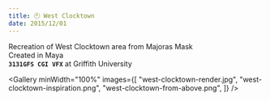 ```yaml
---
title: 🕙 West Clocktown
date: 2015/12/01
---
```



Recreation of West Clocktown area from Majoras Mask  
Created in Maya  
**`3131GFS CGI VFX`** at Griffith University

<Gallery
  minWidth="100%"
  images={[
    "west-clocktown-render.jpg",
    "west-clocktown-inspiration.png",
    "west-clocktown-from-above.png",
  ]}
/>
